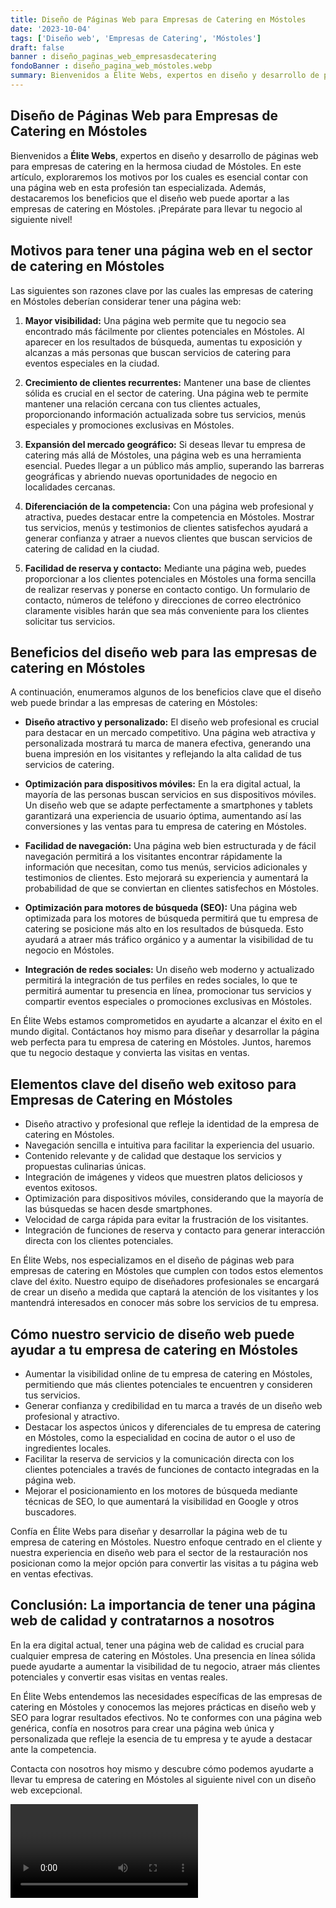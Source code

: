 ```yaml
---
title: Diseño de Páginas Web para Empresas de Catering en Móstoles
date: '2023-10-04'
tags: ['Diseño web', 'Empresas de Catering', 'Móstoles']
draft: false
banner : diseño_paginas_web_empresasdecatering
fondoBanner : diseño_pagina_web_móstoles.webp
summary: Bienvenidos a Élite Webs, expertos en diseño y desarrollo de páginas web para empresas de catering en la hermosa ciudad de Móstoles. En este artículo, exploraremos los motivos por los cuales es esencial contar con una página web en esta profesión tan especializada. Además, destacaremos los beneficios que el diseño web puede aportar a las empresas de catering en Móstoles. ¡Prepárate para llevar tu negocio al siguiente nivel!
---
```


## Diseño de Páginas Web para Empresas de Catering en Móstoles

Bienvenidos a **Élite Webs**, expertos en diseño y desarrollo de páginas web para empresas de catering en la hermosa ciudad de Móstoles. En este artículo, exploraremos los motivos por los cuales es esencial contar con una página web en esta profesión tan especializada. Además, destacaremos los beneficios que el diseño web puede aportar a las empresas de catering en Móstoles. ¡Prepárate para llevar tu negocio al siguiente nivel!

## Motivos para tener una página web en el sector de catering en Móstoles

Las siguientes son razones clave por las cuales las empresas de catering en Móstoles deberían considerar tener una página web:

1. **Mayor visibilidad:** Una página web permite que tu negocio sea encontrado más fácilmente por clientes potenciales en Móstoles. Al aparecer en los resultados de búsqueda, aumentas tu exposición y alcanzas a más personas que buscan servicios de catering para eventos especiales en la ciudad.

2. **Crecimiento de clientes recurrentes:** Mantener una base de clientes sólida es crucial en el sector de catering. Una página web te permite mantener una relación cercana con tus clientes actuales, proporcionando información actualizada sobre tus servicios, menús especiales y promociones exclusivas en Móstoles.

3. **Expansión del mercado geográfico:** Si deseas llevar tu empresa de catering más allá de Móstoles, una página web es una herramienta esencial. Puedes llegar a un público más amplio, superando las barreras geográficas y abriendo nuevas oportunidades de negocio en localidades cercanas.

4. **Diferenciación de la competencia:** Con una página web profesional y atractiva, puedes destacar entre la competencia en Móstoles. Mostrar tus servicios, menús y testimonios de clientes satisfechos ayudará a generar confianza y atraer a nuevos clientes que buscan servicios de catering de calidad en la ciudad.

5. **Facilidad de reserva y contacto:** Mediante una página web, puedes proporcionar a los clientes potenciales en Móstoles una forma sencilla de realizar reservas y ponerse en contacto contigo. Un formulario de contacto, números de teléfono y direcciones de correo electrónico claramente visibles harán que sea más conveniente para los clientes solicitar tus servicios.

## Beneficios del diseño web para las empresas de catering en Móstoles

A continuación, enumeramos algunos de los beneficios clave que el diseño web puede brindar a las empresas de catering en Móstoles:

- **Diseño atractivo y personalizado:** El diseño web profesional es crucial para destacar en un mercado competitivo. Una página web atractiva y personalizada mostrará tu marca de manera efectiva, generando una buena impresión en los visitantes y reflejando la alta calidad de tus servicios de catering.

- **Optimización para dispositivos móviles:** En la era digital actual, la mayoría de las personas buscan servicios en sus dispositivos móviles. Un diseño web que se adapte perfectamente a smartphones y tablets garantizará una experiencia de usuario óptima, aumentando así las conversiones y las ventas para tu empresa de catering en Móstoles.

- **Facilidad de navegación:** Una página web bien estructurada y de fácil navegación permitirá a los visitantes encontrar rápidamente la información que necesitan, como tus menús, servicios adicionales y testimonios de clientes. Esto mejorará su experiencia y aumentará la probabilidad de que se conviertan en clientes satisfechos en Móstoles.

- **Optimización para motores de búsqueda (SEO):** Una página web optimizada para los motores de búsqueda permitirá que tu empresa de catering se posicione más alto en los resultados de búsqueda. Esto ayudará a atraer más tráfico orgánico y a aumentar la visibilidad de tu negocio en Móstoles.

- **Integración de redes sociales:** Un diseño web moderno y actualizado permitirá la integración de tus perfiles en redes sociales, lo que te permitirá aumentar tu presencia en línea, promocionar tus servicios y compartir eventos especiales o promociones exclusivas en Móstoles.

En Élite Webs estamos comprometidos en ayudarte a alcanzar el éxito en el mundo digital. Contáctanos hoy mismo para diseñar y desarrollar la página web perfecta para tu empresa de catering en Móstoles. Juntos, haremos que tu negocio destaque y convierta las visitas en ventas.

<GifSeo />

<Cta />

## Elementos clave del diseño web exitoso para Empresas de Catering en Móstoles

- Diseño atractivo y profesional que refleje la identidad de la empresa de catering en Móstoles.
- Navegación sencilla e intuitiva para facilitar la experiencia del usuario.
- Contenido relevante y de calidad que destaque los servicios y propuestas culinarias únicas.
- Integración de imágenes y videos que muestren platos deliciosos y eventos exitosos.
- Optimización para dispositivos móviles, considerando que la mayoría de las búsquedas se hacen desde smartphones.
- Velocidad de carga rápida para evitar la frustración de los visitantes.
- Integración de funciones de reserva y contacto para generar interacción directa con los clientes potenciales.

En Élite Webs, nos especializamos en el diseño de páginas web para empresas de catering en Móstoles que cumplen con todos estos elementos clave del éxito. Nuestro equipo de diseñadores profesionales se encargará de crear un diseño a medida que captará la atención de los visitantes y los mantendrá interesados en conocer más sobre los servicios de tu empresa.

## Cómo nuestro servicio de diseño web puede ayudar a tu empresa de catering en Móstoles

- Aumentar la visibilidad online de tu empresa de catering en Móstoles, permitiendo que más clientes potenciales te encuentren y consideren tus servicios.
- Generar confianza y credibilidad en tu marca a través de un diseño web profesional y atractivo.
- Destacar los aspectos únicos y diferenciales de tu empresa de catering en Móstoles, como la especialidad en cocina de autor o el uso de ingredientes locales.
- Facilitar la reserva de servicios y la comunicación directa con los clientes potenciales a través de funciones de contacto integradas en la página web.
- Mejorar el posicionamiento en los motores de búsqueda mediante técnicas de SEO, lo que aumentará la visibilidad en Google y otros buscadores.

Confía en Élite Webs para diseñar y desarrollar la página web de tu empresa de catering en Móstoles. Nuestro enfoque centrado en el cliente y nuestra experiencia en diseño web para el sector de la restauración nos posicionan como la mejor opción para convertir las visitas a tu página web en ventas efectivas.

## Conclusión: La importancia de tener una página web de calidad y contratarnos a nosotros

En la era digital actual, tener una página web de calidad es crucial para cualquier empresa de catering en Móstoles. Una presencia en línea sólida puede ayudarte a aumentar la visibilidad de tu negocio, atraer más clientes potenciales y convertir esas visitas en ventas reales.

En Élite Webs entendemos las necesidades específicas de las empresas de catering en Móstoles y conocemos las mejores prácticas en diseño web y SEO para lograr resultados efectivos. No te conformes con una página web genérica, confía en nosotros para crear una página web única y personalizada que refleje la esencia de tu empresa y te ayude a destacar ante la competencia.

Contacta con nosotros hoy mismo y descubre cómo podemos ayudarte a llevar tu empresa de catering en Móstoles al siguiente nivel con un diseño web excepcional.

<Video />

<CtaBot job='Empresas de Catering' city='Móstoles'/>

<Gmaps query='Móstoles+españa+maps' />
